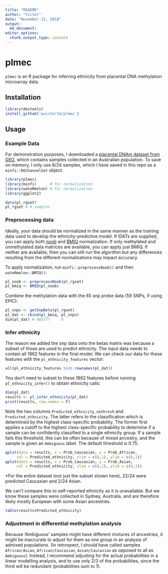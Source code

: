 ```yaml
---
title: "README"
author: "Victor"
date: "November 15, 2018"
output: 
  md_document:
editor_options: 
  chunk_output_type: console
---
```


# plmec

`plmec` is an R package for inferring ethnicity from placental DNA methylation microarray data. 

## Installation

```r
library(devtools)
install_github('wvictor14/plmec')
```

## Usage

### Example Data

For demonstration purposes, I downloaded a [placental DNAm dataset from GEO](https://www.ncbi.nlm.nih.gov/geo/query/acc.cgi?acc=GSE75196), which contains samples collected 
in an Australian population. To save on memory, I only use 8/24 samples, which I have saved in
this repo as a `minfi::RGChannelSet` object.

```r
library(plmec)
library(minfi)      # for normalization
library(wateRmelon) # for normalization
library(ggplot2)    

data(pl_rgset)
pl_rgset # 8 samples
```

### Preprocessing data

Ideally, your data should be normalized in the same manner as the training data used to develop the
ethnicity-predictive model. If IDATs are supplied, you can apply both [noob](https://www.ncbi.nlm.nih.gov/pmc/articles/PMC3627582/) and [BMIQ](https://www.ncbi.nlm.nih.gov/pmc/articles/PMC3546795/) normalization. 
If only methylated and unmethylated data matrices are available, you can apply just BMIQ. If neither
are available, then you can still run the algorithm but any differences resulting from the different
normalizations may impact accuracy. 

To apply normalization, run `minfi::preprocessNoob()` and then `wateRmelon::BMIQ()`: 

```r
pl_noob <- preprocessNoob(pl_rgset)
pl_bmiq <- BMIQ(pl_noob)
```

Combine the methylation data with the 65 snp probe data (59 SNPs, if using EPIC):

```r
pl_snps <- getSnpBeta(pl_rgset)
pl_dat <- rbind(pl_bmiq, pl_snps)
dim(pl_dat) # 485577     8
```

### Infer ethnicity

The reason we added the snp data onto the betas matrix was because a subset of those are used to 
predict ethnicity. The input data needs to contain all 1862 features in the final model. We can
check our data for these features with the `pl_ethnicity_features` vector:

```r
all(pl_ethnicity_features %in% rownames(pl_dat))
```

You don't need to subset to these 1862 features before running `pl_ethnicity_infer()` to obtain 
ethnicity calls:

```r
dim(pl_dat)
results <- pl_infer_ethnicity(pl_dat)
print(results, row.names = F)
```

Note the two columns `Predicted_ethnicity_nothresh` and `Predicted_ethnicity`. The latter refers to
the classification which is determined by the highest class-specific probability. The former
 first applies a cutoff to the highest class-specific probability to determine if a sample can be
 confidently classified to a single ethnicity group. If a sample fails this threshold, this can be
 often because of mixed ancestry, and the sample is given an `Ambiguous` label. The default 
 threshold is 0.75. 

```r
qplot(data = results, x = Prob_Caucasian, y = Prob_African, 
     col = Predicted_ethnicity, xlim = c(0,1), ylim = c(0,1))
qplot(data = results, x = Prob_Caucasian, y = Prob_Asian, 
     col = Predicted_ethnicity, xlim = c(0,1), ylim = c(0,1))
```

\*For the entire dataset (not just the subset shown here), 22/24 were predicted Caucasian and 2/24 
Asian.

We can't compare this to self-reported ethnicity as it is unavailable. But we know these samples 
were collected in Sydney, Australia, and are therefore likely mostly European with some Asian 
ancestries. 

```r
table(results$Predicted_ethnicity)
```

### Adjustment in differential methylation analysis

Because 'Ambiguous' samples might have different mixtures of ancestries, it might be
inaccurate to adjust for them as one group in an analysis of admixed populations. (In retrospect, I 
should have called samples `African/Asian`, `African/Caucasian`, `Asian/Caucasian` as opposed to all
as `Ambiguous`). Instead, I recommend adjusting for the actual probabilities in a linear modelling 
analysis, and to use only 2/3 of the probabilities, since the third will be redundant (probabilities 
sum to 1).

